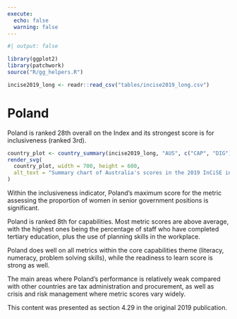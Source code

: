 ```yaml
---
execute:
  echo: false
  warning: false
---
```


<!-- DO NOT EDIT THIS FILE --->
<!-- AUTO GENERATED FROM r/generate_country_qmd.r --->

```r
#| output: false

library(ggplot2)
library(patchwork)
source("R/gg_helpers.R")

incise2019_long <- readr::read_csv("tables/incise2019_long.csv")

```

# Poland {#sec-country-pol .unnumbered}

:::{.lead}
Poland is ranked 28th overall on the Index and its strongest score is for
inclusiveness (ranked 3rd).
:::

```r
country_plot <- country_summary(incise2019_long, "AUS", c("CAP", "DIG"))
render_svg(
  country_plot, width = 700, height = 600,
  alt_text = "Summary chart of Australia's scores in the 2019 InCiSE index."
)
```

Within the inclusiveness indicator, Poland's maximum score for the metric
assessing the proportion of women in senior government positions is
significant.

Poland is ranked 8th for capabilities. Most metric scores are above average,
with the highest ones being the percentage of staff who have completed
tertiary education, plus the use of planning skills in the workplace.

Poland does well on all metrics within the core capabilities theme (literacy,
numeracy, problem solving skills), while the readiness to learn score is
strong as well.

The main areas where Poland's performance is relatively weak compared with
other countries are tax administration and procurement, as well as crisis and
risk management where metric scores vary widely.

::: {.callout-note .crf title="Cross-referencing note" icon="false"}
This content was presented as section 4.29 in the original 2019 publication.
:::
